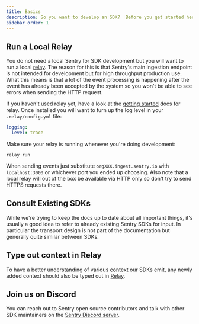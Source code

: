 ```yaml
---
title: Basics
description: So you want to develop an SDK?  Before you get started here are some basics that are worth following to have a better experience.
sidebar_order: 1
---
```


## Run a Local Relay

You do not need a local Sentry for SDK development but you will want to run a local
[relay](https://docs.sentry.io/product/relay/).  The reason for this is that Sentry's
main ingestion endpoint is not intended for development but for high throughput
production use.  What this means is that a lot of the event processing is happening
after the event has already been accepted by the system so you won't be able to see
errors when sending the HTTP request.

If you haven't used relay yet, have a look at the [getting started](https://docs.sentry.io/product/relay/getting-started/)
docs for relay.  Once installed you will want to turn up the log level in your
`.relay/config.yml` file:

```yaml
logging:
  level: trace
```

Make sure your relay is running whenever you're doing development:

```shell
relay run
```

When sending events just substitute `orgXXX.ingest.sentry.io` with `localhost:3000` or
whichever port you ended up choosing.  Also note that a local relay will out of the box
be available via HTTP only so don't try to send HTTPS requests there.

## Consult Existing SDKs

While we're trying to keep the docs up to date about all important things, it's usually
a good idea to refer to already existing Sentry SDKs for input.  In particular the
transport design is not part of the documentation but generally quite similar between
SDKs.

## Type out context in Relay

To have a better understanding of various [context](https://develop.sentry.dev/sdk/data-model/event-payloads/contexts/) our SDKs emit, any newly added context should also be typed out in [Relay](https://github.com/getsentry/relay/tree/master/relay-event-schema/src/protocol/contexts).

## Join us on Discord

You can reach out to Sentry open source contributors and talk with other SDK maintainers on the [Sentry Discord server](https://discord.gg/sentry).
